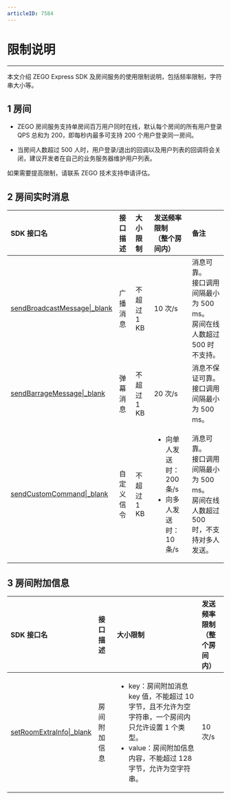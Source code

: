```yaml
---
articleID: 7584
---
```

<style>
table th:nth-of-type(1) { min-width: 120px; width: 20%; }
table th:nth-of-type(2) { min-width: 120px; width: 15%; }

table {width: 100%;}
</style>


# 限制说明
---

本文介绍 ZEGO Express SDK 及房间服务的使用限制说明，包括频率限制，字符串大小等。

## 1 房间

- ZEGO 房间服务支持单房间百万用户同时在线，默认每个房间的所有用户登录 QPS 总和为 200，即每秒内最多可支持 200 个用户登录同一房间。

- 当房间人数超过 500 人时，用户登录/退出的回调以及用户列表的回调将会关闭，建议开发者在自己的业务服务器维护用户列表。

<div class="mk-hint">

如果需要提高限制，请联系 ZEGO 技术支持申请评估。   
</div>



## 2 房间实时消息

| SDK 接口名 |接口描述     | 大小限制 | 发送频率限制<br>（整个房间内）<br/>  | 备注|
| :---------- | :--------- | :----------- | :-------- | :-- |
| [sendBroadcastMessage\|_blank](@sendBroadcastMessage) |广播消息     | 不超过 1 KB                                    |  10 次/s  | 消息可靠。<br/>接口调用间隔最小为 500 ms。<br/>房间在线人数超过 500 时不支持。 |
| [sendBarrageMessage\|_blank](@sendBarrageMessage) | 弹幕消息   | 不超过 1 KB | 20 次/s | 消息不保证可靠。<br/>接口调用间隔最小为 500 ms。 |
| [sendCustomCommand\|_blank](@sendCustomCommand) |  自定义信令  | 不超过 1 KB                                       | <ul><li>向单人发送时：200 条/s</li><li>向多人发送时：10 条/s</li></ul> | 消息可靠。<br/>接口调用间隔最小为 500 ms。<br/>房间在线人数超过 500 时，不支持对多人发送。 |

## 3 房间附加信息

| SDK 接口名 |接口描述     | 大小限制  | 发送频率限制<br>（整个房间内）<br/> |
| :------ | :----- | :----------- | :------- |
| [setRoomExtraInfo\|_blank](@setRoomExtraInfo) | 房间附加信息 | <ul><li> key：房间附加消息 key 值，不能超过 10 字节，且不允许为空字符串，一个房间内只允许设置 1 个类型。</li><li>value：房间附加信息内容，不能超过 128 字节，允许为空字符串。</li></ul> | 10 次/s |
